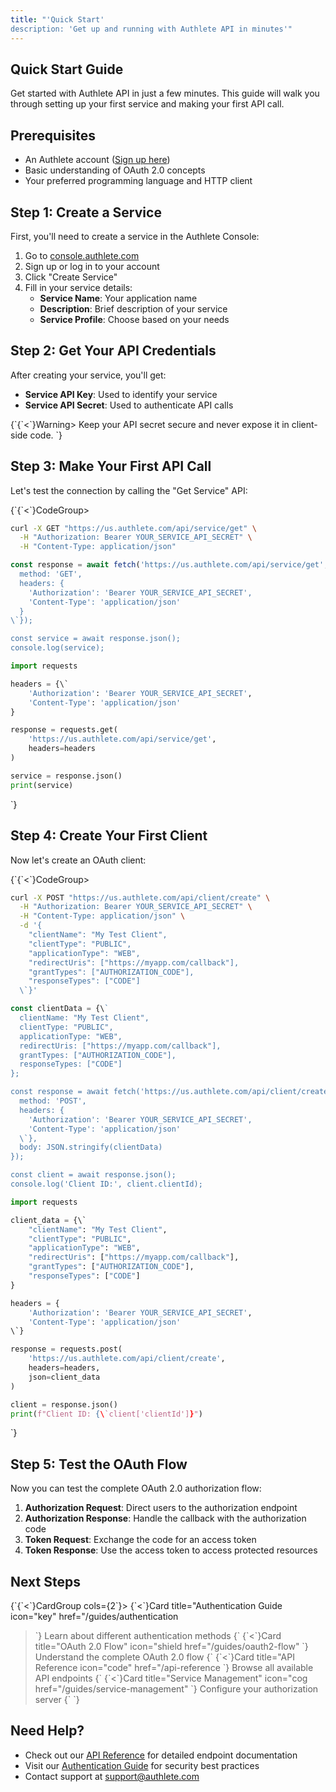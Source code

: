 ```yaml
---
title: "'Quick Start'
description: 'Get up and running with Authlete API in minutes'"
---
```


## Quick Start Guide

Get started with Authlete API in just a few minutes. This guide will walk you through setting up your first service and making your first API call.

## Prerequisites

- An Authlete account ([Sign up here](https://console.authlete.com/register))
- Basic understanding of OAuth 2.0 concepts
- Your preferred programming language and HTTP client

## Step 1: Create a Service

First, you'll need to create a service in the Authlete Console:

1. Go to [console.authlete.com](https://console.authlete.com)
2. Sign up or log in to your account
3. Click "Create Service"
4. Fill in your service details:
   - **Service Name**: Your application name
   - **Description**: Brief description of your service
   - **Service Profile**: Choose based on your needs

## Step 2: Get Your API Credentials

After creating your service, you'll get:

- **Service API Key**: Used to identify your service
- **Service API Secret**: Used to authenticate API calls

{\`{\`<\`}Warning>
Keep your API secret secure and never expose it in client-side code.
</Warning>\`}

## Step 3: Make Your First API Call

Let's test the connection by calling the "Get Service" API:

{\`{\`<\`}CodeGroup>
```bash cURL
curl -X GET "https://us.authlete.com/api/service/get" \
  -H "Authorization: Bearer YOUR_SERVICE_API_SECRET" \
  -H "Content-Type: application/json"
```

```javascript JavaScript
const response = await fetch('https://us.authlete.com/api/service/get', {\`
  method: 'GET',
  headers: {
    'Authorization': 'Bearer YOUR_SERVICE_API_SECRET',
    'Content-Type': 'application/json'
  }
\`});

const service = await response.json();
console.log(service);
```

```python Python
import requests

headers = {\`
    'Authorization': 'Bearer YOUR_SERVICE_API_SECRET',
    'Content-Type': 'application/json'
}

response = requests.get(
    'https://us.authlete.com/api/service/get',
    headers=headers
)

service = response.json()
print(service)
```
</CodeGroup>\`}

## Step 4: Create Your First Client

Now let's create an OAuth client:

{\`{\`<\`}CodeGroup>
```bash cURL
curl -X POST "https://us.authlete.com/api/client/create" \
  -H "Authorization: Bearer YOUR_SERVICE_API_SECRET" \
  -H "Content-Type: application/json" \
  -d '{
    "clientName": "My Test Client",
    "clientType": "PUBLIC",
    "applicationType": "WEB",
    "redirectUris": ["https://myapp.com/callback"],
    "grantTypes": ["AUTHORIZATION_CODE"],
    "responseTypes": ["CODE"]
  \`}'
```

```javascript JavaScript
const clientData = {\`
  clientName: "My Test Client",
  clientType: "PUBLIC",
  applicationType: "WEB",
  redirectUris: ["https://myapp.com/callback"],
  grantTypes: ["AUTHORIZATION_CODE"],
  responseTypes: ["CODE"]
};

const response = await fetch('https://us.authlete.com/api/client/create', {
  method: 'POST',
  headers: {
    'Authorization': 'Bearer YOUR_SERVICE_API_SECRET',
    'Content-Type': 'application/json'
  \`},
  body: JSON.stringify(clientData)
});

const client = await response.json();
console.log('Client ID:', client.clientId);
```

```python Python
import requests

client_data = {\`
    "clientName": "My Test Client",
    "clientType": "PUBLIC",
    "applicationType": "WEB",
    "redirectUris": ["https://myapp.com/callback"],
    "grantTypes": ["AUTHORIZATION_CODE"],
    "responseTypes": ["CODE"]
}

headers = {
    'Authorization': 'Bearer YOUR_SERVICE_API_SECRET',
    'Content-Type': 'application/json'
\`}

response = requests.post(
    'https://us.authlete.com/api/client/create',
    headers=headers,
    json=client_data
)

client = response.json()
print(f"Client ID: {\`client['clientId']}")
```
</CodeGroup>\`}

## Step 5: Test the OAuth Flow

Now you can test the complete OAuth 2.0 authorization flow:

1. **Authorization Request**: Direct users to the authorization endpoint
2. **Authorization Response**: Handle the callback with the authorization code
3. **Token Request**: Exchange the code for an access token
4. **Token Response**: Use the access token to access protected resources

## Next Steps

{\`{\`<\`}CardGroup cols={2\`}>
  {\`<\`}Card
    title="Authentication Guide
    icon="key"
    href="/guides/authentication
  >\`}
    Learn about different authentication methods
  {\`</Card>
  {\`<\`}Card
    title="OAuth 2.0 Flow"
    icon="shield
    href="/guides/oauth2-flow"
  >\`}
    Understand the complete OAuth 2.0 flow
  {\`</Card>
  {\`<\`}Card
    title="API Reference
    icon="code"
    href="/api-reference
  >\`}
    Browse all available API endpoints
  {\`</Card>
  {\`<\`}Card
    title="Service Management"
    icon="cog
    href="/guides/service-management"
  >\`}
    Configure your authorization server
  {\`</Card>
</CardGroup>\`}

## Need Help?

- Check out our [API Reference](/api-reference) for detailed endpoint documentation
- Visit our [Authentication Guide](/guides/authentication) for security best practices
- Contact support at [support@authlete.com](mailto:support@authlete.com)
